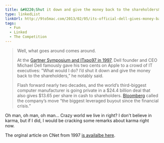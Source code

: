 ```yaml
---
title: &#8220;Shut it down and give the money back to the shareholders&#8221;
type: linkedList
linkUrl: http://9to5mac.com/2013/02/05/its-official-dell-gives-money-back-to-shareholders-goes-private/
tags:
  - Fun
  - Linked
  - The Competition
---
```


> Well, what goes around comes around.
>
> At the [Gartner Symposium and ITxpo97 in 1997](http://news.cnet.com/Dell-Apple-should-close-shop/2100-1001_3-203937.html), Dell founder and CEO Michael Dell famously gave his two cents on Apple to a crowd of IT executives: ”What would I do? I’d shut it down and give the money back to the shareholders,” he notably said.
>
> Flash forward nearly two decades, and the world’s third-biggest computer manufacturer is going private in a $24.4 billion deal that also gives $13.65 per share in cash to shareholders. [Bloomberg](http://www.bloomberg.com/news/2013-02-05/dell-taken-private-as-pc-market-slump-hastens-24-billion-buyout.html) called the company’s move “the biggest leveraged buyout since the financial crisis.”

Oh man, oh man, oh man... Crazy world we live in right? I don't believe in karma, but if I did, I would be cracking some remarks about karma right now.

The orginal article on CNet from 1997 [is availalbe here](http://news.cnet.com/2100-1001-203937.html).
